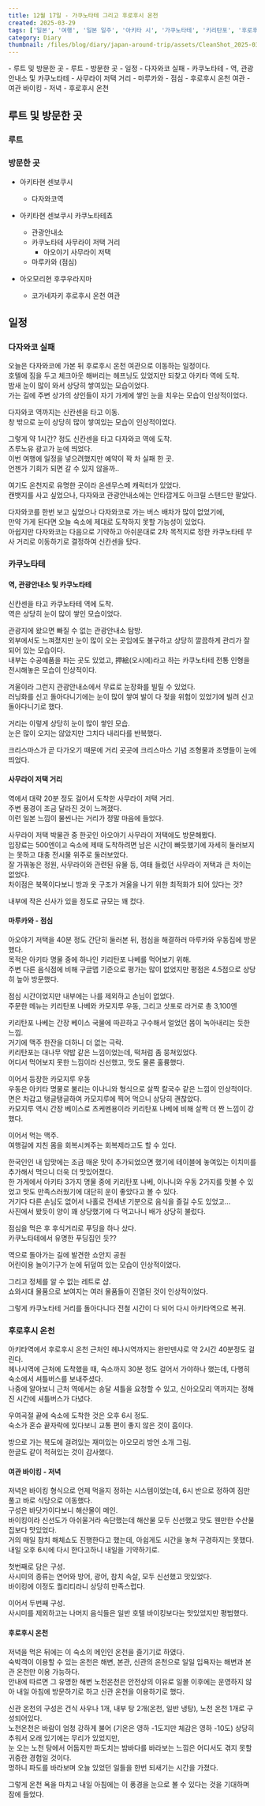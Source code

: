 ```yaml
---  
title: 12월 17일 - 가쿠노타테 그리고 후로후시 온천  
created: 2025-03-29  
tags: ['일본', '여행', '일본 일주', '아키타 시', '가쿠노타테', '키리탄포', '후로후시 온천', '후쿠우라지마']  
category: Diary  
thumbnail: /files/blog/diary/japan-around-trip/assets/CleanShot_2025-03-29_03.34.07@2x.png  
---  
```

  
  
<TableOfContents client:visible>  
- 루트 및 방문한 곳  
  - 루트  
  - 방문한 곳  
- 일정  
  - 다자와코 실패  
  - 카쿠노타테  
    - 역, 관광안내소 및 카쿠노타테  
    - 사무라이 저택 거리  
    - 마루카와 - 점심  
  - 후로후시 온천 여관  
    - 여관 바이킹 - 저녁  
    - 후로후시 온천  
</TableOfContents>  
  
## 루트 및 방문한 곳  
### 루트  
  
<ImageLoader src="/files/blog/diary/japan-around-trip/assets/image-20250303174025600.png" alt="image-20250303174025600" />  
  
### 방문한 곳  
  
- 아키타현 센보쿠시  
  - 다자와코역  
  
- 아키타현 센보쿠시 카쿠노타테쵸  
  - 관광안내소  
  - 카쿠노타테 사무라이 저택 거리  
    - 아오야기 사무라이 저택  
  - 마루카와 (점심)  
- 아오모리현 후쿠우라지마  
  - 코가네자키 후로후시 온천 여관  
  
## 일정  
  
### 다자와코 실패  
  
오늘은 다자와코에 가본 뒤 후로후시 온천 여관으로 이동하는 일정이다.  
호텔에 짐을 두고 체크아웃 해버리는 헤프닝도 있었지만 되찾고 아키타 역에 도착.  
밤새 눈이 많이 와서 상당히 쌓여있는 모습이었다.  
가는 길에 주변 상가의 상인들이 자기 가게에 쌓인 눈을 치우는 모습이 인상적이었다.  
<ImageLoader src="/files/blog/diary/japan-around-trip/assets/image-20250304194523463.png" alt="image-20250304194523463" />  
  
다자와코 역까지는 신칸센을 타고 이동.  
창 밖으로 눈이 상당히 많이 쌓여있는 모습이 인상적이었다.  
  
<ImageLoader src="/files/blog/diary/japan-around-trip/assets/image-20250304194732681.png" alt="image-20250304194732681" />  
  
<VideoLoader src="/files/blog/diary/japan-around-trip/assets/20241217_012757000_iOS.MOV" />  
  
그렇게 약 1시간? 정도 신칸센을 타고 다자와코 역에 도착.  
츠루노유 광고가 눈에 띄었다.  
이번 여행에 일정을 넣으려했지만 예약이 꽉 차 실패 한 곳.  
언젠가 기회가 되면 갈 수 있지 않을까..  
  
<ImageLoader src="/files/blog/diary/japan-around-trip/assets/image-20250304195021643.png" alt="image-20250304195021643" />  
  
여기도 온천지로 유명한 곳이라 온센무스메 캐릭터가 있었다.  
캔뱃지를 사고 싶었으나, 다자와코 관광안내소에는 안타깝게도 아크릴 스탠드만 팔았다.  
  
<ImageLoader src="/files/blog/diary/japan-around-trip/assets/image-20250304195034434.png" alt="image-20250304195034434" />  
  
다자와코를 한번 보고 싶었으나 다자와코로 가는 버스 배차가 많이 없었기에,  
만약 가게 된다면 오늘 숙소에 제대로 도착하지 못할 가능성이 있었다.  
아쉽지만 다자와코는 다음으로 기약하고 아쉬운대로 2차 목적지로 정한 카쿠노타테 무사 거리로 이동하기로 결정하여 신칸센을 탔다.  
  
<ImageLoader src="/files/blog/diary/japan-around-trip/assets/image-20250304195135771.png" alt="image-20250304195135771" />  
  
### 카쿠노타테  
  
#### 역, 관광안내소 및 카쿠노타테  
  
신칸센을 타고 카쿠노타테 역에 도착.  
역은 상당히 눈이 많이 쌓인 모습이었다.  
  
<ImageLoader src="/files/blog/diary/japan-around-trip/assets/CleanShot_2025-03-29_03.16.24@2x.png" alt="CleanShot_2025-03-29_03.16.24@2x" />  
  
관광지에 왔으면 빠질 수 없는 관광안내소 탐방.  
외부에서도 느껴졌지만 눈이 많이 오는 곳임에도 불구하고 상당히 깔끔하게 관리가 잘 되어 있는 모습이다.  
내부는 수공예품을 파는 곳도 있었고, 押絵(오시에)라고 하는 카쿠노타테 전통 인형을 전시해놓은 모습이 인상적이다.  
  
<ImageLoader src="/files/blog/diary/japan-around-trip/assets/CleanShot_2025-03-29_03.17.54.png" alt="CleanShot_2025-03-29_03.17.54" />  
  
<ImageLoader src="/files/blog/diary/japan-around-trip/assets/CleanShot_2025-03-29_03.18.51.png" alt="CleanShot_2025-03-29_03.18.51" />  
  
겨울이라 그런지 관광안내소에서 무료로 눈장화를 빌릴 수 있었다.  
러닝화를 신고 돌아다니기에는 눈이 많이 쌓여 발이 다 젖을 위험이 있었기에 빌려 신고 돌아다니기로 했다.  
  
거리는 이렇게 상당히 눈이 많이 쌓인 모습.  
눈은 많이 오지는 않았지만 그치다 내리다를 반복했다.  
  
<ImageLoader src="/files/blog/diary/japan-around-trip/assets/CleanShot_2025-03-29_03.23.38.png" alt="CleanShot_2025-03-29_03.23.38" />  
  
크리스마스가 곧 다가오기 때문에 거리 곳곳에 크리스마스 기념 조형물과 조명들이 눈에 띄었다.  
<ImageLoader src="/files/blog/diary/japan-around-trip/assets/CleanShot_2025-03-29_03.26.51@2x.png" alt="CleanShot_2025-03-29_03.26.51@2x" />  
  
#### 사무라이 저택 거리  
  
역에서 대략 20분 정도 걸어서 도착한 사무라이 저택 거리.  
주변 풍경이 조금 달라진 것이 느껴졌다.  
이런 일본 느낌이 물씬나는 거리가 정말 마음에 들었다.  
  
<ImageLoader src="/files/blog/diary/japan-around-trip/assets/CleanShot_2025-03-29_03.25.55.png" alt="CleanShot_2025-03-29_03.25.55" />  
  
<ImageLoader src="/files/blog/diary/japan-around-trip/assets/CleanShot_2025-03-29_03.28.14.png" alt="CleanShot_2025-03-29_03.28.14" />  
  
사무라이 저택 박물관 중 한곳인 아오야기 사무라이 저택에도 방문해봤다.  
입장료는 500엔이고 숙소에 제때 도착하려면 남은 시간이 빠듯했기에 자세히 둘러보지는 못하고 대충 전시물 위주로 둘러보았다.  
잘 가꿔놓은 정원, 사무라이와 관련된 유물 등, 여태 들렀던 사무라이 저택과 큰 차이는 없었다.  
차이점은 북쪽이다보니 방과 옷 구조가 겨울을 나기 위한 최적화가 되어 있다는 것?  
  
<ImageLoader src="/files/blog/diary/japan-around-trip/assets/CleanShot_2025-03-29_03.31.22.png" alt="CleanShot_2025-03-29_03.31.22" />  
  
내부에 작은 신사가 있을 정도로 규모는 꽤 컸다.  
<ImageLoader src="/files/blog/diary/japan-around-trip/assets/CleanShot_2025-03-29_03.33.36@2x.png" alt="CleanShot_2025-03-29_03.33.36@2x" />  
  
#### 마루카와 - 점심  
  
아오야기 저택을 40분 정도 간단히 둘러본 뒤, 점심을 해결하러 마루카와 우동집에 방문했다.  
목적은 아키타 명물 중에 하나인 키리탄포 나베를 먹어보기 위해.  
주변 다른 음식점에 비해 구글맵 기준으로 평가는 많이 없었지만 평점은 4.5점으로 상당히 높아 방문했다.  
  
<ImageLoader src="/files/blog/diary/japan-around-trip/assets/CleanShot_2025-03-29_03.34.07@2x.png" alt="CleanShot_2025-03-29_03.34.07@2x" />  
  
점심 시간이었지만 내부에는 나를 제외하고 손님이 없었다.  
주문한 메뉴는 키리탄포 나베와 카모지루 우동, 그리고 삿포로 라거로 총 3,100엔  
  
키리탄포 나베는 간장 베이스 국물에 따끈하고 구수해서 얼었던 몸이 녹아내리는 듯한 느낌.  
거기에 맥주 한잔을 더하니 더 없는 극락.  
키리탄포는 대나무 약밥 같은 느낌이었는데, 떡처럼 좀 뭉쳐있었다.  
어디서 먹어보지 못한 느낌이라 신선했고, 맛도 물론 훌륭했다.  
  
<ImageLoader src="/files/blog/diary/japan-around-trip/assets/CleanShot_2025-03-29_03.38.06@2x.png" alt="CleanShot_2025-03-29_03.38.06@2x" />  
  
이어서 등장한 카모지루 우동  
우동은 아키타 명물로 불리는 이나니와 형식으로 살짝 칼국수 같은 느낌이 인상적이다.  
면은 차갑고 탱글탱글하여 카모지루에 찍어 먹으니 상당히 괜찮았다.  
카모지루 역시 간장 베이스로 츠케멘용이라 키리탄포 나베에 비해 살짝 더 짠 느낌이 강했다.  
  
<ImageLoader src="/files/blog/diary/japan-around-trip/assets/CleanShot_2025-03-29_03.40.06.png" alt="CleanShot_2025-03-29_03.40.06" />  
  
이어서 먹는 맥주.  
여행길에 지친 몸을 회복시켜주는 회복제라고도 할 수 있다.  
  
<ImageLoader src="/files/blog/diary/japan-around-trip/assets/CleanShot_2025-03-29_03.42.16@2x.png" alt="CleanShot_2025-03-29_03.42.16@2x" />  
  
한국인인 내 입맛에는 조금 매운 맛이 추가되었으면 했기에 테이블에 놓여있는 이치미를 추가해서 먹으니 더욱 더 맛있어졌다.  
한 가게에서 아키타 3가지 명물 중에 키리탄포 나베, 이나니와 우동 2가지를 맛볼 수 있었고 맛도 만족스러웠기에 대단히 운이 좋았다고 볼 수 있다.  
거기다 다른 손님도 없어서 나홀로 전세낸 기분으로 음식을 즐길 수도 있었고...  
사진에서 봤듯이 양이 꽤 상당했기에 다 먹고나니 배가 상당히 불렀다.  
  
점심을 먹은 후 후식거리로 푸딩을 하나 샀다.  
카쿠노타테에서 유명한 푸딩집인 듯??  
  
<ImageLoader src="/files/blog/diary/japan-around-trip/assets/CleanShot_2025-03-29_03.46.38@2x.png" alt="CleanShot_2025-03-29_03.46.38@2x" />  
  
역으로 돌아가는 길에 발견한 쇼안지 공원  
어린이용 놀이기구가 눈에 뒤덮여 있는 모습이 인상적이었다.  
  
<ImageLoader src="/files/blog/diary/japan-around-trip/assets/CleanShot_2025-03-29_03.47.10.png" alt="CleanShot_2025-03-29_03.47.10" />  
  
그리고 정체를 알 수 없는 레트로 샵.  
쇼와시대 물품으로 보여지는 여러 물품들이 진열된 것이 인상적이었다.  
  
<ImageLoader src="/files/blog/diary/japan-around-trip/assets/CleanShot_2025-03-29_03.48.51.png" alt="CleanShot_2025-03-29_03.48.51" />  
  
그렇게 카쿠노타테 거리를 돌아다니다 전철 시간이 다 되어 다시 아키타역으로 복귀.  
  
<ImageLoader src="/files/blog/diary/japan-around-trip/assets/CleanShot_2025-03-29_03.51.15.png" alt="CleanShot_2025-03-29_03.51.15" />  
  
### 후로후시 온천  
  
아키타역에서 후로후시 온천 근처인 헤나시역까지는 완만덴샤로 약 2시간 40분정도 걸린다.  
헤나시역에 근처에 도착했을 때, 숙소까지 30분 정도 걸어서 가야하나 했는데, 다행히 숙소에서 셔틀버스를 보내주셨다.  
나중에 알아보니 근처 역에서는 송달 셔틀을 요청할 수 있고, 신아오모리 역까지는 정해진 시간에 셔틀버스가 다녔다.  
  
우여곡절 끝에 숙소에 도착한 것은 오후 6시 정도.  
숙소가 혼슈 끝자락에 있다보니 교통 편이 좋지 않은 것이 흠이다.  
  
방으로 가는 복도에 걸려있는 재미있는 아오모리 방언 소개 그림.  
한글도 같이 적혀있는 것이 감사했다.  
  
<ImageLoader src="/files/blog/diary/japan-around-trip/assets/CleanShot_2025-03-29_04.04.35@2x.png" alt="CleanShot_2025-03-29_04.04.35@2x" />  
  
####  여관 바이킹 - 저녁  
  
저녁은 바이킹 형식으로 언제 먹을지 정하는 시스템이었는데, 6시 반으로 정하여 짐만 풀고 바로 식당으로 이동했다.  
구성은 바닷가이다보니 해산물이 메인.  
바이킹이라 신선도가 아쉬울거라 속단했는데 해산물 모두 신선했고 맛도 웬만한 수산물 집보다 맛있었다.  
거의 매일 참치 해체쇼도 진행한다고 했는데, 아쉽게도 시간을 놓쳐 구경하지는 못했다.  
내일 오후 6시에 다시 한다고하니 내일을 기약하기로.  
  
<ImageLoader src="/files/blog/diary/japan-around-trip/assets/CleanShot_2025-03-29_03.58.52@2x.png" alt="CleanShot_2025-03-29_03.58.52@2x" />  
  
<ImageLoader src="/files/blog/diary/japan-around-trip/assets/CleanShot_2025-03-29_04.03.54.png" alt="CleanShot_2025-03-29_04.03.54" />  
  
첫번째로 담은 구성.  
사시미의 종류는 연어와 방어, 광어, 참치 속살, 모두 신선했고 맛있었다.  
바이킹에 이정도 퀄리티라니 상당히 만족스럽다.  
  
<ImageLoader src="/files/blog/diary/japan-around-trip/assets/CleanShot_2025-03-29_04.04.07.png" alt="CleanShot_2025-03-29_04.04.07" />  
  
이어서 두번째 구성.  
사시미를 제외하고는 나머지 음식들은 일반 호텔 바이킹보다는 맛있었지만 평범했다.  
  
<ImageLoader src="/files/blog/diary/japan-around-trip/assets/CleanShot_2025-03-29_04.02.40@2x.png" alt="CleanShot_2025-03-29_04.02.40@2x" />  
  
#### 후로후시 온천  
  
저녁을 먹은 뒤에는 이 숙소의 메인인 온천을 즐기기로 하였다.  
숙박객이 이용할 수 있는 온천은 해변, 본관, 신관의 온천으로 일일 입욕자는 해변과 본관 온천만 이용 가능하다.  
안내에 따르면 그 유명한 해변 노천온천은 안전상의 이유로 일몰 이후에는 운영하지 않아 내일 아침에 방문하기로 하고 신관 온천을 이용하기로 했다.  
  
신관 온천의 구성은 건식 사우나 1개, 내부 탕 2개(온천, 일반 냉탕), 노천 온천 1개로 구성되어있다.  
노천온천은 바람이 엄청 강하게 불어 (기온은 영하 -1도지만 체감은 영하 -10도) 상당히 추워서 오래 있기에는 무리가 있었지만,  
눈 오는 노천 탕에서 어둡지만 파도치는 밤바다를 바라보는 느낌은 어디서도 겪지 못할 귀중한 경험일 것이다.  
멍하니 파도를 바라보며 오늘 있었던 일들을 한번 되새기는 시간을 가졌다.  
  
  
그렇게 온천 욕을 마치고 내일 아침에는 이 풍경을 눈으로 볼 수 있다는 것을 기대하며 잠에 들었다.  
  
<ImageLoader src="/files/blog/diary/japan-around-trip/assets/CleanShot_2025-03-29_04.17.07@2x.png" alt="CleanShot_2025-03-29_04.17.07@2x" />  
  
  